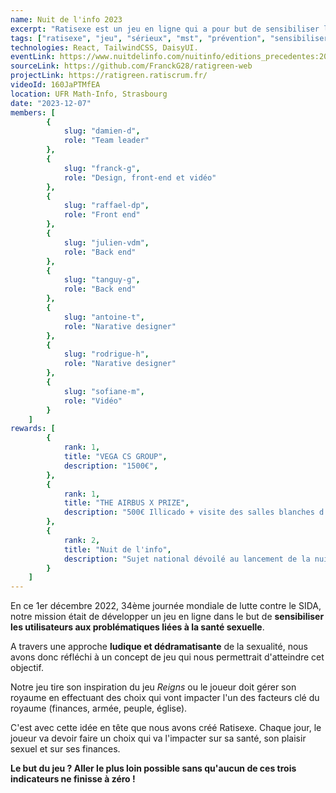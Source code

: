 ```yaml
---
name: Nuit de l'info 2023
excerpt: "Ratisexe est un jeu en ligne qui a pour but de sensibiliser les utilisateurs aux problématiques liées à la santé sexuelle."
tags: ["ratisexe", "jeu", "sérieux", "mst", "prévention", "sensibiliser", "sida"]
technologies: React, TailwindCSS, DaisyUI.
eventLink: https://www.nuitdelinfo.com/nuitinfo/editions_precedentes:2023
sourceLink: https://github.com/FranckG28/ratigreen-web
projectLink: https://ratigreen.ratiscrum.fr/
videoId: 160JaPTMfEA
location: UFR Math-Info, Strasbourg
date: "2023-12-07"
members: [
        {
            slug: "damien-d",
            role: "Team leader"
        },
        {
            slug: "franck-g",
            role: "Design, front-end et vidéo"
        },
        {
            slug: "raffael-dp",
            role: "Front end"
        },
        {
            slug: "julien-vdm",
            role: "Back end"
        },
        {
            slug: "tanguy-g",
            role: "Back end"
        },
        {
            slug: "antoine-t",
            role: "Narative designer"
        },
        {
            slug: "rodrigue-h",
            role: "Narative designer"
        },
        {
            slug: "sofiane-m",
            role: "Vidéo"
        }
    ]
rewards: [
        {
            rank: 1,
            title: "VEGA CS GROUP",
            description: "1500€",
        },
        {
            rank: 1,
            title: "THE AIRBUS X PRIZE",
            description: "500€ Illicado + visite des salles blanches d'intégration satellite à Toulouse",
        },
        {
            rank: 2,
            title: "Nuit de l'info",
            description: "Sujet national dévoilé au lancement de la nuit"
        }
    ]
---
```


En ce 1er décembre 2022, 34ème journée mondiale de lutte contre le SIDA, notre mission était de développer un jeu en ligne dans le but de **sensibiliser les utilisateurs aux problématiques liées à la santé sexuelle**.

A travers une approche **ludique et dédramatisante** de la sexualité, nous avons donc réfléchi à un concept de jeu qui nous permettrait d'atteindre cet objectif.

Notre jeu tire son inspiration du jeu _Reigns_ ou le joueur doit gérer son royaume en effectuant des choix qui vont impacter l'un des facteurs clé du royaume (finances, armée, peuple, église).

C'est avec cette idée en tête que nous avons créé Ratisexe. Chaque jour, le joueur va devoir faire un choix qui va l'impacter sur sa santé, son plaisir sexuel et sur ses finances. 

**Le but du jeu ? Aller le plus loin possible sans qu'aucun de ces trois indicateurs ne finisse à zéro !**
